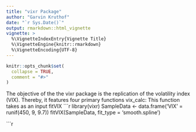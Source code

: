 ```yaml
---
title: "vixr Package"
author: "Garvin Kruthof"
date: "`r Sys.Date()`"
output: rmarkdown::html_vignette
vignette: >
  %\VignetteIndexEntry{Vignette Title}
  %\VignetteEngine{knitr::rmarkdown}
  %\VignetteEncoding{UTF-8}
---
```


```r
knitr::opts_chunk$set(
  collapse = TRUE,
  comment = "#>"
)
```

The objective of the the vixr package is the replication of the volatility index (VIX). Thereby, it features four primary functions
  vix_calc: This function takes as an input 
  fitVIX
```r
library(vixr)
SampleData <- data.frame('VIX' = runif(450, 9, 9.7))
fitVIX(SampleData, fit_type = 'smooth.spline')

```r